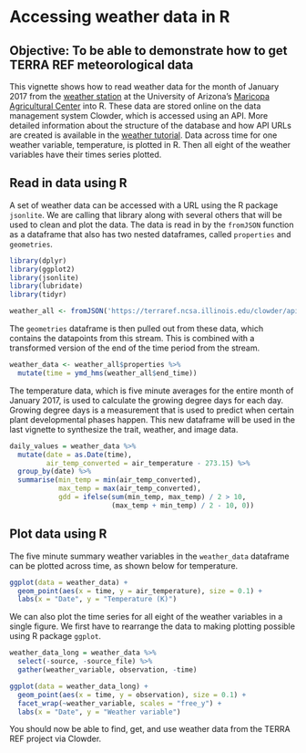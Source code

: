 # Accessing weather data in R

## Objective: To be able to demonstrate how to get TERRA REF meteorological data

This vignette shows how to read weather data for the month of January 2017 from the [weather station](https://cals-mac.arizona.edu/weather-station) at the University of Arizona's [Maricopa Agricultural Center](http://cals-mac.arizona.edu/) into R. 
These data are stored online on the data management system Clowder, which is accessed using an API. 
More detailed information about the structure of the database and how API URLs are created is available in the [weather tutorial]("sensors/01-meteorological-data.Rmd"). 
Data across time for one weather variable, temperature, is plotted in R. 
Then all eight of the weather variables have their times series plotted. 

## Read in data using R

A set of weather data can be accessed with a URL using the R package `jsonlite`. 
We are calling that library along with several others that will be used to clean and plot the data. 
The data is read in by the `fromJSON` function as a dataframe that also has two nested dataframes, called `properties` and `geometries`. 

```r
library(dplyr)
library(ggplot2)
library(jsonlite)
library(lubridate)
library(tidyr)

weather_all <- fromJSON('https://terraref.ncsa.illinois.edu/clowder/api/geostreams/datapoints?stream_id=46431&since=2017-01-02&until=2017-01-31', flatten = FALSE)
```

The `geometries` dataframe is then pulled out from these data, which contains the datapoints from this stream. 
This is combined with a transformed version of the end of the time period from the stream. 

```r
weather_data <- weather_all$properties %>% 
  mutate(time = ymd_hms(weather_all$end_time))
```

The temperature data, which is five minute averages for the entire month of January 2017, is used to calculate the growing degree days for each day. 
Growing degree days is a measurement that is used to predict when certain plant developmental phases happen. 
This new dataframe will be used in the last vignette to synthesize the trait, weather, and image data. 

```r
daily_values = weather_data %>% 
  mutate(date = as.Date(time), 
         air_temp_converted = air_temperature - 273.15) %>% 
  group_by(date) %>% 
  summarise(min_temp = min(air_temp_converted), 
            max_temp = max(air_temp_converted), 
            gdd = ifelse(sum(min_temp, max_temp) / 2 > 10, 
                         (max_temp + min_temp) / 2 - 10, 0))
```

## Plot data using R

The five minute summary weather variables in the `weather_data` dataframe can be plotted across time, as shown below for temperature.  

```r
ggplot(data = weather_data) +
  geom_point(aes(x = time, y = air_temperature), size = 0.1) +
  labs(x = "Date", y = "Temperature (K)")
```

We can also plot the time series for all eight of the weather variables in a single figure. 
We first have to rearrange the data to making plotting possible using R package `ggplot`. 

```r
weather_data_long = weather_data %>% 
  select(-source, -source_file) %>% 
  gather(weather_variable, observation, -time)

ggplot(data = weather_data_long) +
  geom_point(aes(x = time, y = observation), size = 0.1) +
  facet_wrap(~weather_variable, scales = "free_y") +
  labs(x = "Date", y = "Weather variable")
```

You should now be able to find, get, and use weather data from the TERRA REF project via Clowder. 
